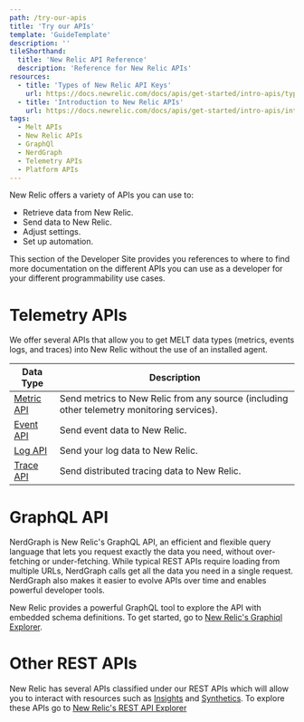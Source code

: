 ```yaml
---
path: /try-our-apis
title: 'Try our APIs'
template: 'GuideTemplate'
description: ''
tileShorthand:
  title: 'New Relic API Reference'
  description: 'Reference for New Relic APIs'
resources:
  - title: 'Types of New Relic API Keys'
    url: https://docs.newrelic.com/docs/apis/get-started/intro-apis/types-new-relic-api-keys
  - title: 'Introduction to New Relic APIs'
    url: https://docs.newrelic.com/docs/apis/get-started/intro-apis/introduction-new-relic-apis
tags:
  - Melt APIs
  - New Relic APIs
  - GraphQl
  - NerdGraph
  - Telemetry APIs
  - Platform APIs
---
```


<Intro>

New Relic offers a variety of APIs you can use to:

- Retrieve data from New Relic.
- Send data to New Relic.
- Adjust settings.
- Set up automation.

This section of the Developer Site provides you references to where to find more
documentation on the different APIs you can use as a developer for your
different programmability use cases.

</Intro>

# Telemetry APIs

We offer several APIs that allow you to get MELT data types (metrics, events logs, and traces) into New Relic without the use of an installed agent.

<Table>
  <thead>
    <tr>
      <th>Data Type</th>
      <th>Description</th>
    </tr>
  </thead>
  <tbody>
    <tr>
      <td>
        <a href="https://docs.newrelic.com/docs/telemetry-data-platform/get-data/apis/introduction-metric-api">
          Metric API
        </a>
      </td>
      <td>
        Send metrics to New Relic from any source (including other telemetry
        monitoring services).
      </td>
    </tr>
    <tr>
      <td>
        <a href="https://docs.newrelic.com/docs/telemetry-data-platform/ingest-manage-data/ingest-apis/use-event-api-report-custom-events">
          Event API
        </a>
      </td>
      <td>Send event data to New Relic.</td>
    </tr>
    <tr>
      <td>
        <a href="https://docs.newrelic.com/docs/logs/log-management/log-api/introduction-log-api">
          Log API
        </a>
      </td>
      <td>Send your log data to New Relic.</td>
    </tr>
    <tr>
      <td>
        <a href="https://docs.newrelic.com/docs/understand-dependencies/distributed-tracing/trace-api/introduction-trace-api">
          Trace API
        </a>
      </td>
      <td>Send distributed tracing data to New Relic.</td>
    </tr>
  </tbody>
</Table>

# GraphQL API

NerdGraph is New Relic's GraphQL API, an efficient and flexible query language that lets you request exactly the data you need, without over-fetching or under-fetching. While typical REST APIs require loading from multiple URLs, NerdGraph calls get all the data you need in a single request. NerdGraph also makes it easier to evolve APIs over time and enables powerful developer tools.

New Relic provides a powerful GraphQL tool to explore the API with embedded schema definitions. To get started, go to [New Relic's Graphiql Explorer](https://api.newrelic.com/graphiql).

# Other REST APIs

New Relic has several APIs classified under our REST APIs which will allow you to interact with
resources such as [Insights](https://docs.newrelic.com/docs/insights/insights-api) and [Synthetics](https://docs.newrelic.com/docs/apis/synthetics-rest-api/monitor-examples/manage-synthetics-monitors-rest-api). To explore these APIs go to [New Relic's REST API Explorer](https://rpm.newrelic.com/api/explore)
